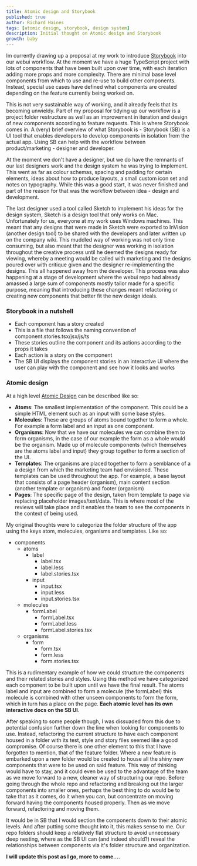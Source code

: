 ```yaml
---
title: Atomic design and Storybook
published: true
author: Richard Haines
tags: [atomic design, storybook, design system]
description: Initial thought on Atomic design and Storybook
growth: baby
---
```


Im currently drawing up a proposal at my work to introduce [Storybook](https://storybook.js.org/) into our webui workflow. At the moment we have a huge TypeScript project with lots of components that have been built upon over time, with each iteration adding more props and more complexity. There are minimal base level components from which to use and re-use to build other components. Instead, special use cases have defined what components are created depending on the feature currently being worked on.

This is not very sustainable way of working, and it already feels that its becoming unwieldy. Part of my proposal for tidying up our workflow is a project folder restructure as well as an improvement in iteration and design of new components according to feature requests. This is where Storybook comes in. A (very) brief overview of what Storybook is - Storybook (SB) is a UI tool that enables developers to develop components in isolation from the actual app. Using SB can help with the workflow between product/marketing - designer and developer.

At the moment we don't have a designer, but we do have the remnants of our last designers work and the design system he was trying to implement. This went as far as colour schemas, spacing and padding for certain elements, ideas about how to produce layouts, a small custom icon set and notes on typography. While this was a good start, it was never finished and part of the reason for that was the workflow between idea - design and development.

The last designer used a tool called Sketch to implement his ideas for the design system, Sketch is a design tool that only works on Mac. Unfortunately for us, everyone at my work uses Windows machines. This meant that any designs that were made in Sketch were exported to InVision (another design tool) to be shared with the developers and later written up on the company wiki. This muddled way of working was not only time consuming, but also meant that the designer was working in isolation throughout the creative process until he deemed the designs ready for viewing, whereby a meeting would be called with marketing and the designs poured over with critique given and the designer re-implementing the designs. This all happened away from the developer. This process was also happening at a stage of development where the webui repo had already amassed a large sum of components mostly tailor made for a specific purpose, meaning that introducing these changes meant refactoring or creating new components that better fit the new design ideals.

### Storybook in a nutshell

- Each component has a story created
- This is a file that follows the naming convention of component.stories.tsx/jsx/js/ts
- These stories outline the component and its actions according to the props it takes
- Each action is a story on the component
- The SB UI displays the component stories in an interactive UI where the user can play with the component and see how it looks and works

### Atomic design

At a high level [Atomic Design](https://bradfrost.com/blog/post/atomic-web-design/) can be described like so:

- **Atoms**: The smallest implementation of the component. This could be a simple HTML element such as an input with some base styles.
- **Molecules**: These are groups of atoms bound together to form a whole. For example a form label and an input as one component.
- **Organisms**: Now that we have our molecules we can combine them to form organisms, in the case of our example the form as a whole would be the organism. Made up of molecule components (which themselves are the atoms label and input) they group together to form a section of the UI.
- **Templates**: The organisms are placed together to form a semblance of a a design from which the marketing team had envisioned. These templates can be used throughout the app. For example, a base layout that consists of a page header (organism), main content section (another template or organism) and footer (organism)
- **Pages**: The specific page of the design, taken from template to page via replacing placeholder images/text/data. This is where most of the reviews will take place and it enables the team to see the components in the context of being used.

My original thoughts were to categorize the folder structure of the app using the keys atom, molecules, organisms and templates. Like so:

- components
  - atoms
    - label
      - label.tsx
      - label.less
      - label.stories.tsx
    - input
      - input.tsx
      - input.less
      - input.stories.tsx
  - molecules
    - formLabel
      - formLabel.tsx
      - formLabel.less
      - formLabel.stories.tsx
  - organisms
    - form
      - form.tsx
      - form.less
      - form.stories.tsx

This is a rudimentary example of how we could structure the components and their related stories and styles. Using this method we have categorized each component to be built upon until we have the final result. The atoms label and input are combined to form a molecule (the formLabel) this molecule is combined with other unseen components to form the form, which in turn has a place on the page. **Each atomic level has its own interactive docs on the SB UI**.

After speaking to some people though, I was dissuaded from this due to potential confusion further down the line when looking for components to use. Instead, refactoring the current structure to have each component housed in a folder with its test, style and story files seemed like a good compromise. Of course there is one other element to this that I have forgotten to mention, that of the feature folder. Where a new feature is embarked upon a new folder would be created to house all the shiny new components that were to be used on said feature. This way of thinking would have to stay, and it could even be used to the advantage of the team as we move forward to a new, cleaner way of structuring our repo. Before going through the whole repo and refactoring and breaking out the larger components into smaller ones, perhaps the best thing to do would be to take that as it comes, do it when you can, but concentrate on moving forward having the components housed properly. Then as we move forward, refactoring and moving them.

It would be in SB that I would section the components down to their atomic levels. And after putting some thought into it, this makes sense to me. Our repo folders should keep a relatively flat structure to avoid unnecessary deep nesting, where as the SB UI can (and indeed should?) reveal the relationships between components via it's folder structure and organization.

**I will update this post as I go, more to come....**

